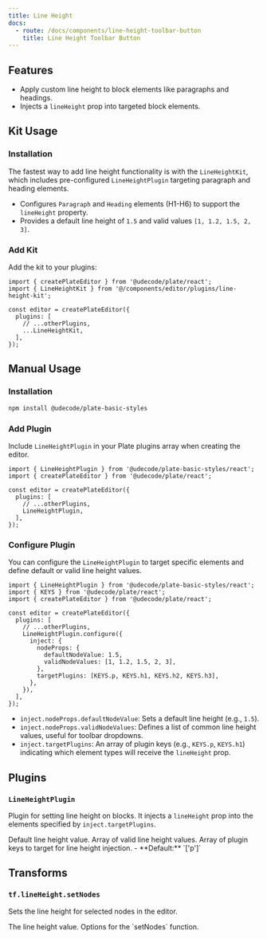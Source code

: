 ```yaml
---
title: Line Height
docs:
  - route: /docs/components/line-height-toolbar-button
    title: Line Height Toolbar Button
---
```


<ComponentPreview name="line-height-demo" />

<PackageInfo>

## Features

- Apply custom line height to block elements like paragraphs and headings.
- Injects a `lineHeight` prop into targeted block elements.

</PackageInfo>

## Kit Usage

<Steps>

### Installation

The fastest way to add line height functionality is with the `LineHeightKit`, which includes pre-configured `LineHeightPlugin` targeting paragraph and heading elements.

<ComponentSource name="line-height-kit" />

- Configures `Paragraph` and `Heading` elements (H1-H6) to support the `lineHeight` property.
- Provides a default line height of `1.5` and valid values `[1, 1.2, 1.5, 2, 3]`.

### Add Kit

Add the kit to your plugins:

```tsx
import { createPlateEditor } from '@udecode/plate/react';
import { LineHeightKit } from '@/components/editor/plugins/line-height-kit';

const editor = createPlateEditor({
  plugins: [
    // ...otherPlugins,
    ...LineHeightKit,
  ],
});
```

</Steps>

## Manual Usage

<Steps>

### Installation

```bash
npm install @udecode/plate-basic-styles
```

### Add Plugin

Include `LineHeightPlugin` in your Plate plugins array when creating the editor.

```tsx
import { LineHeightPlugin } from '@udecode/plate-basic-styles/react';
import { createPlateEditor } from '@udecode/plate/react';

const editor = createPlateEditor({
  plugins: [
    // ...otherPlugins,
    LineHeightPlugin,
  ],
});
```

### Configure Plugin

You can configure the `LineHeightPlugin` to target specific elements and define default or valid line height values.

```tsx
import { LineHeightPlugin } from '@udecode/plate-basic-styles/react';
import { KEYS } from '@udecode/plate/react';
import { createPlateEditor } from '@udecode/plate/react';

const editor = createPlateEditor({
  plugins: [
    // ...otherPlugins,
    LineHeightPlugin.configure({
      inject: {
        nodeProps: {
          defaultNodeValue: 1.5,
          validNodeValues: [1, 1.2, 1.5, 2, 3],
        },
        targetPlugins: [KEYS.p, KEYS.h1, KEYS.h2, KEYS.h3],
      },
    }),
  ],
});
```

- `inject.nodeProps.defaultNodeValue`: Sets a default line height (e.g., `1.5`).
- `inject.nodeProps.validNodeValues`: Defines a list of common line height values, useful for toolbar dropdowns.
- `inject.targetPlugins`: An array of plugin keys (e.g., `KEYS.p`, `KEYS.h1`) indicating which element types will receive the `lineHeight` prop.

</Steps>

## Plugins

### `LineHeightPlugin`

Plugin for setting line height on blocks. It injects a `lineHeight` prop into the elements specified by `inject.targetPlugins`.

<API name="LineHeightPlugin">
<APIOptions type="object">
  <APIItem name="inject.nodeProps.defaultNodeValue" type="number" optional>
    Default line height value.
  </APIItem>
  <APIItem name="inject.nodeProps.validNodeValues" type="number[]" optional>
    Array of valid line height values.
  </APIItem>
  <APIItem name="inject.targetPlugins" type="string[]" optional>
    Array of plugin keys to target for line height injection.
    - **Default:** `['p']`
  </APIItem>
</APIOptions>
</API>

## Transforms

### `tf.lineHeight.setNodes`

Sets the line height for selected nodes in the editor.

<API name="tf.lineHeight.setNodes">
<APIParameters>
<APIItem name="value" type="number">
The line height value.
</APIItem>
<APIItem name="options" type="SetNodesOptions" optional>
Options for the `setNodes` function.
</APIItem>
</APIParameters>
</API>
